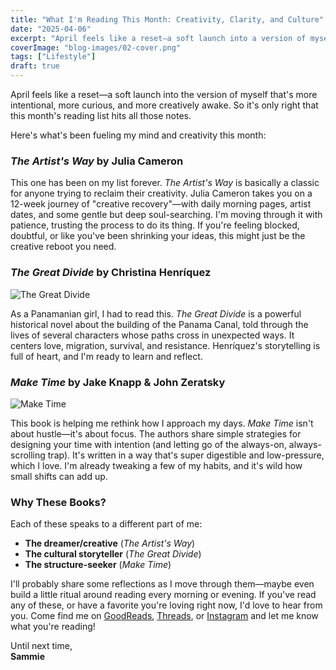 ```yaml
---
title: "What I'm Reading This Month: Creativity, Clarity, and Culture"
date: "2025-04-06"
excerpt: "April feels like a reset—a soft launch into a version of myself that's more intentional, curious, and creatively awake. So it's only right that this month's reading list reflects that."
coverImage: "blog-images/02-cover.png"
tags: ["Lifestyle"]
draft: true
---
```



April feels like a reset—a soft launch into the version of myself that's more intentional, more curious, and more creatively awake. So it's only right that this month's reading list hits all those notes.

Here's what's been fueling my mind and creativity this month:

<h3 className="mt-0.5"><i>The Artist's Way</i> by Julia Cameron</h3>

This one has been on my list forever. *The Artist's Way* is basically a classic for anyone trying to reclaim their creativity. Julia Cameron takes you on a 12-week journey of "creative recovery"—with daily morning pages, artist dates, and some gentle but deep soul-searching. I'm moving through it with patience, trusting the process to do its thing. If you're feeling blocked, doubtful, or like you've been shrinking your ideas, this might just be the creative reboot you need.

<h3 className="mt-0.5"><i>The Great Divide</i> by Christina Henríquez</h3>

<div className="great-divide-grid">
  <Image
    src="/blog-images/02/TheGreatDivide.jpg"
    alt="The Great Divide"
    width={120}
    height={180}
    style={{ width: '100%', height: 'auto' }}
  />
  <p className="text-black font-extralight m-0">
    As a Panamanian girl, I had to read this. <i>The Great Divide</i> is a powerful historical novel about the building of the Panama Canal, told through the lives of several characters whose paths cross in unexpected ways. It centers love, migration, survival, and resistance. Henríquez's storytelling is full of heart, and I'm ready to learn and reflect.
  </p>
</div>

<h3 className="mt-0.5"><i>Make Time</i> by Jake Knapp & John Zeratsky</h3>

<div className="make-time-grid">
  <Image
    src="/blog-images/02/MakeTime.jpg"
    alt="Make Time"
    width={120}
    height={180}
    style={{ width: '100%', height: 'auto' }}
  />
  <p className="text-black font-extralight m-0">
    This book is helping me rethink how I approach my days. <i>Make Time</i> isn't about hustle—it's about focus. The authors share simple strategies for designing your time with intention (and letting go of the always-on, always-scrolling trap). It's written in a way that's super digestible and low-pressure, which I love. I'm already tweaking a few of my habits, and it's wild how small shifts can add up.
  </p>
</div>

<h3 className="mt-0.5">Why These Books?</h3>

Each of these speaks to a different part of me:

- **The dreamer/creative** (<i>The Artist's Way</i>)
- **The cultural storyteller** (<i>The Great Divide</i>)
- **The structure-seeker** (<i>Make Time</i>)

I'll probably share some reflections as I move through them—maybe even build a little ritual around reading every morning or evening. If you've read any of these, or have a favorite you're loving right now, I'd love to hear from you. Come find me on [GoodReads](https://www.goodreads.com/user/show/183397302-samantha), [Threads](https://www.threads.net/@aka.jimena), or [Instagram](https://www.instagram.com/aka.jimena/) and let me know what you're reading!

Until next time,  
**Sammie**